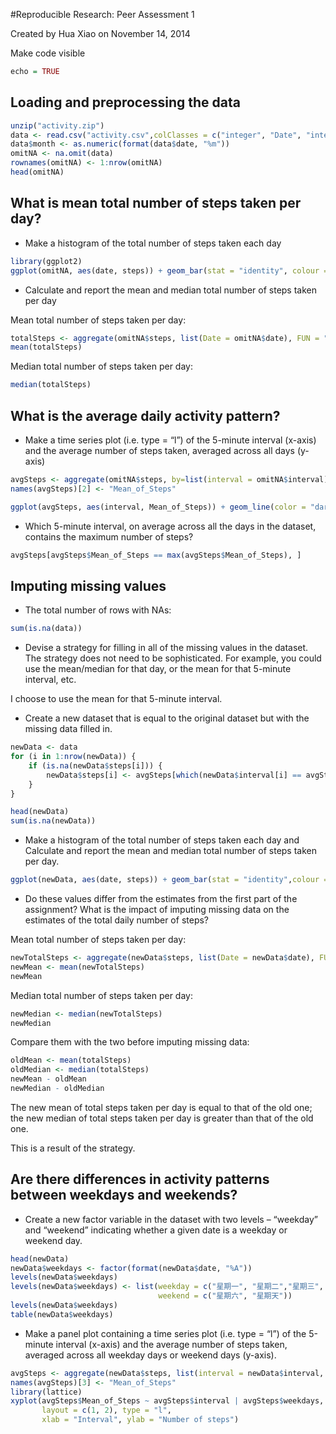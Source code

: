 #Reproducible Research: Peer Assessment 1

Created by Hua Xiao on November 14, 2014

Make code visible
```r
echo = TRUE
```

## Loading and preprocessing the data
```r
unzip("activity.zip")
data <- read.csv("activity.csv",colClasses = c("integer", "Date", "integer"))
data$month <- as.numeric(format(data$date, "%m"))
omitNA <- na.omit(data)
rownames(omitNA) <- 1:nrow(omitNA)
head(omitNA)
```
## What is mean total number of steps taken per day?
* Make a histogram of the total number of steps taken each day
```r
library(ggplot2)
ggplot(omitNA, aes(date, steps)) + geom_bar(stat = "identity", colour = "dark blue", fill = "dark blue", width = 0.5) + facet_grid(. ~ month, scales = "free") + labs(title = "Histogram of Total Number of Steps Taken Per Day", x = "Date", y = "Total number of steps")
```

* Calculate and report the mean and median total number of steps taken per day

Mean total number of steps taken per day:
```r
totalSteps <- aggregate(omitNA$steps, list(Date = omitNA$date), FUN = "sum")$x
mean(totalSteps)
```

Median total number of steps taken per day:
```r
median(totalSteps)
```

## What is the average daily activity pattern?
* Make a time series plot (i.e. type = "l") of the 5-minute interval (x-axis) and the average number of steps taken, averaged across all days (y-axis)

```r
avgSteps <- aggregate(omitNA$steps, by=list(interval = omitNA$interval), FUN = mean)
names(avgSteps)[2] <- "Mean_of_Steps"

ggplot(avgSteps, aes(interval, Mean_of_Steps)) + geom_line(color = "dark blue", size = 0.5) + labs(title = "Time Series Plot of the 5-minute Interval", x = "5-minute intervals", y = "Average Number of Steps Taken")
```

* Which 5-minute interval, on average across all the days in the dataset, contains the maximum number of steps?
```r
avgSteps[avgSteps$Mean_of_Steps == max(avgSteps$Mean_of_Steps), ]
```


## Imputing missing values
* The total number of rows with NAs:

```r
sum(is.na(data))
```

* Devise a strategy for filling in all of the missing values in the dataset. The strategy does not need to be sophisticated. For example, you could use the mean/median for that day, or the mean for that 5-minute interval, etc.

I choose to use the mean for that 5-minute interval.

* Create a new dataset that is equal to the original dataset but with the missing data filled in.

```r
newData <- data 
for (i in 1:nrow(newData)) {
    if (is.na(newData$steps[i])) {
        newData$steps[i] <- avgSteps[which(newData$interval[i] == avgSteps$interval), ]$Mean_of_Steps
    }
}

head(newData)
sum(is.na(newData))
```

* Make a histogram of the total number of steps taken each day and Calculate and report the mean and median total number of steps taken per day. 

```r
ggplot(newData, aes(date, steps)) + geom_bar(stat = "identity",colour = "dark blue", fill = "dark blue", width = 0.7) + facet_grid(. ~ month, scales = "free") + labs(title = "Histogram of Total Number of Steps Taken Each Day (no NAs)", x = "Date", y = "Total number of steps")
```

* Do these values differ from the estimates from the first part of the assignment? What is the impact of imputing missing data on the estimates of the total daily number of steps?

Mean total number of steps taken per day:
```r
newTotalSteps <- aggregate(newData$steps, list(Date = newData$date), FUN = "sum")$x
newMean <- mean(newTotalSteps)
newMean
```
Median total number of steps taken per day:
```r
newMedian <- median(newTotalSteps)
newMedian
```
Compare them with the two before imputing missing data:
```r
oldMean <- mean(totalSteps)
oldMedian <- median(totalSteps)
newMean - oldMean
newMedian - oldMedian
```
The new mean of total steps taken per day is equal to that of the old one; the new median of total steps taken per day is greater than that of the old one.

This is a result of the strategy.

## Are there differences in activity patterns between weekdays and weekends?
* Create a new factor variable in the dataset with two levels -- "weekday" and "weekend" indicating whether a given date is a weekday or weekend day.

```r
head(newData)
newData$weekdays <- factor(format(newData$date, "%A"))
levels(newData$weekdays)
levels(newData$weekdays) <- list(weekday = c("星期一", "星期二","星期三", "星期四", "星期五"),
                                 weekend = c("星期六", "星期天"))
levels(newData$weekdays)
table(newData$weekdays)
```

* Make a panel plot containing a time series plot (i.e. type = "l") of the 5-minute interval (x-axis) and the average number of steps taken, averaged across all weekday days or weekend days (y-axis).

```r
avgSteps <- aggregate(newData$steps, list(interval = newData$interval, weekdays = newData$weekdays),FUN = mean)
names(avgSteps)[3] <- "Mean_of_Steps"
library(lattice)
xyplot(avgSteps$Mean_of_Steps ~ avgSteps$interval | avgSteps$weekdays, 
       layout = c(1, 2), type = "l", 
       xlab = "Interval", ylab = "Number of steps")
```